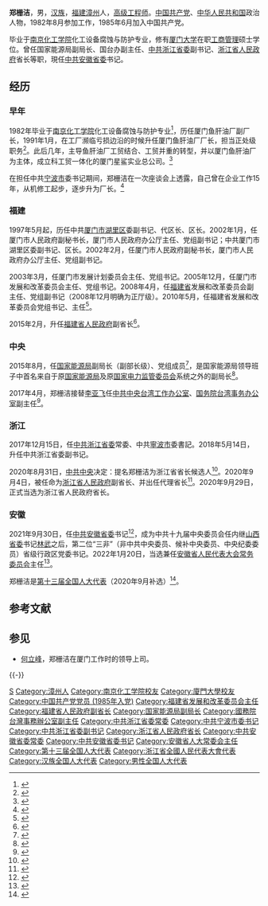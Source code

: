 {{Infobox_officeholder
| name = 郑栅洁
| honorific-suffix = 
| image name = 
| width = 
| office = {{CPC/logo}}[[中国共产党安徽省委员会|中国共产党安徽省委员会]]书记
| term_start = 2021年9月30日
| term_end = 
| general_secretary = [[习近平|习近平]]
| deputy = [[王清宪|王清宪]]（副书记兼省长）
| predecessor = [[李锦斌|李锦斌]]
| successor = 
| office1 = {{中华人民共和国国徽}}[[浙江省人民政府|浙江省人民政府]]省长
| term_start1 = 2020年9月4日
| term_end1 = 2021年9月30日
| predecessor1 = [[袁家军|袁家军]]
| successor1 = [[王浩_(1963年)|王浩]]
| 1blankname1 = [[中国共产党浙江省委员会|省委书记]]
| 1namedata1 = [[袁家军|袁家军]]
| sex = 男
| 民族 = 汉族
| different name = 
| date of birth = {{Birth date and age|1961|11|10}}
| place of birth = 
| date of death = 
| place of death = 
| native place = [[福建省|福建省]][[漳州市|漳州市]]
| party = {{CPC}}
| spouse = 
| relatives = 
| educate = *[[南京化工学院|南京化工学院]]化工设备腐蚀与防护专业毕业
*[[厦门大学|厦门大学]]在职工商管理硕士学位
| office2 = {{中华人民共和国国徽}}[[安徽省人民代表大会常务委员会|安徽省人民代表大会常务委员会]]主任
| predecessor2 = [[李锦斌|李锦斌]]
| term_start2 = 2022年1月20日
}}

'''郑栅洁'''{{BD|1961年|11月10日|catIdx=Z郑}}，男，[[汉族|汉族]]，[[福建省|福建]][[漳州市|漳州]]人，[[高级工程师|高级工程师]]。[[中国共产党|中国共产党]]、[[中华人民共和国|中华人民共和国]]政治人物，1982年8月参加工作，1985年6月加入中国共产党。

毕业于[[南京工业大学|南京化工学院]]化工设备腐蚀与防护专业，修有[[厦门大学|厦门大学]]在职[[工商管理|工商管理]]硕士学位。曾任国家能源局副局长、国台办副主任、[[中共浙江省委|中共浙江省委]]副书记、[[浙江省人民政府|浙江省人民政府]]省长等职，現任[[中共安徽省委|中共安徽省委]]书记。

== 经历 ==
=== 早年 ===
1982年毕业于[[南京工业大学|南京化工学院]]化工设备腐蚀与防护专业<ref>{{cite news |title=百年南工薪火传 四海之内群“星”耀 |url=http://njtech.cuepa.cn/show_more.php?tkey=&bkey=&doc_id=2270003 |accessdate=2020-09-04 |work=南京工业大学报 |date=2017-06-18}}</ref>，历任厦门鱼肝油厂副厂长，1991年1月，在工厂濒临亏损边沿的时候升任厦门鱼肝油厂厂长，担当正处级职务<ref>{{Cite news |url=https://www.thepaper.cn/newsDetail_forward_1299825 |title=两会报：福建人事大调整，三套班子新当选8名副职 |date=2015-02-01 |work=福建日报 |via=澎湃新闻 |accessdate=2020-09-04 |archive-date=2020-09-13 |archive-url=https://web.archive.org/web/20200913142858/https://www.thepaper.cn/newsDetail_forward_1299825 |dead-url=no }}</ref>。此后几年，主导鱼肝油厂工贸结合、工贸并重的转型，并以厦门鱼肝油厂为主体，成立科工贸一体化的厦门星鲨实业总公司。<ref>{{Cite web|title=1994年报刊精选|url=http://ccl.pku.edu.cn:8080/ccl_corpus/search?q=%E9%B1%BC%E8%82%9D%E6%B2%B9%E5%8E%82&start=0&num=50&index=FullIndex&outputFormat=HTML&encoding=UTF-8&maxLeftLength=30&maxRightLength=30&orderStyle=score&LastQuery=&dir=xiandai&scopestr=#|access-date=2022-05-19|author=北京大学中国语言学研究中心}}</ref>

在担任中共[[宁波市|宁波市]]委书记期间，郑栅洁在一次座谈会上透露，自己曾在企业工作15年，从机修工起步，逐步升为厂长。<ref>{{Cite news |url=http://zjnews.zjol.com.cn/zjnews/nbnews/201810/t20181017_8498043.shtml |title=五个特别！郑栅洁书记这样为宁波企业家画像 并加油鼓劲 |date=2018-10-17 |work=浙江在线 |accessdate=2020-09-04 |archive-date=2020-09-13 |archive-url=https://web.archive.org/web/20200913144248/http://zjnews.zjol.com.cn/zjnews/nbnews/201810/t20181017_8498043.shtml |dead-url=no }}</ref>

=== 福建 ===
1997年5月起，历任中共[[厦门市|厦门市]][[湖里区|湖里区]]委副书记、代区长、区长。2002年1月，任厦门市人民政府副秘书长，厦门市人民政府办公厅主任、党组副书记；中共厦门市湖里区委副书记、区长。2002年2月，任厦门市人民政府副秘书长，厦门市人民政府办公厅主任、党组副书记。

2003年3月，任厦门市发展计划委员会主任、党组书记。2005年12月，任厦门市发展和改革委员会主任、党组书记。2008年4月，任[[福建省|福建省]]发展和改革委员会副主任、党组副书记（2008年12月明确为正厅级）。2010年5月，任福建省发展和改革委员会党组书记、主任<ref>{{cite web|title=魏克良接替郑栅洁任福建省发改委党组书记 尤猛军接掌水利厅(简历)|url=http://district.ce.cn/newarea/sddy/201502/17/t20150217_4622194.shtml|publisher=中国经济网|date=2015-02-17|accessdate=2016-06-07|archive-date=2015-02-22|archive-url=https://web.archive.org/web/20150222015639/http://district.ce.cn/newarea/sddy/201502/17/t20150217_4622194.shtml|dead-url=no}}</ref>。

2015年2月，升任[[福建省人民政府|福建省人民政府]]副省长<ref>{{cite web|title=福建省公安厅长王惠敏、省发改委主任郑栅洁当选副省长|url=http://district.ce.cn/newarea/sddy/201502/02/t20150202_4488049.shtml|publisher=中国经济网|date=2015-02-02|accessdate=2016-06-07|archive-date=2016-05-26|archive-url=https://web.archive.org/web/20160526231528/http://district.ce.cn/newarea/sddy/201502/02/t20150202_4488049.shtml|dead-url=no}}</ref>。

=== 中央 ===
2015年8月，任[[国家能源局|国家能源局]]副局长（副部长级）、党组成员<ref>{{cite web|title=郑栅洁被免去福建副省长职务 已任国家能源局副局长|url=http://district.ce.cn/newarea/sddy/201509/25/t20150925_6585967.shtml|publisher=中国经济网|date=2015-09-25|accessdate=2016-06-07|archive-date=2015-10-16|archive-url=https://web.archive.org/web/20151016044255/http://district.ce.cn/newarea/sddy/201509/25/t20150925_6585967.shtml|dead-url=no}}</ref>，是国家能源局领导班子中首名来自于原[[国家能源局|国家能源局]]及原[[国家电力监管委员会|国家电力监管委员会]]系统之外的副局长<ref>{{cite web|title=54岁郑栅洁履新国家能源局副局长，刚当了半年福建副省长|url=http://www.thepaper.cn/newsDetail_forward_1365760|publisher=澎湃新闻|date=2015-08-19|accessdate=2016-06-07|archive-date=2017-10-11|archive-url=https://web.archive.org/web/20171011181654/http://www.thepaper.cn/newsDetail_forward_1365760|dead-url=no}}</ref>。

2017年4月，郑栅洁接替[[李亚飞|李亚飞]]任[[国务院台湾事务办公室|中共中央台湾工作办公室]]、[[国务院台湾事务办公室|国务院台湾事务办公室]]副主任<ref>{{cite web|title=郑栅洁任中央台办、国台办副主任 李亚飞不再担任|url=http://district.ce.cn/newarea/sddy/201705/04/t20170504_22524968.shtml|publisher=中国经济网|date=2017-05-04|accessdate=2017-05-04|archive-date=2017-05-17|archive-url=https://web.archive.org/web/20170517215819/http://district.ce.cn/newarea/sddy/201705/04/t20170504_22524968.shtml|dead-url=no}}</ref>。

=== 浙江 ===
2017年12月15日，任[[中国共产党浙江省委员会|中共浙江省委]]常委、中共[[寧波市|寧波市]]委書記。2018年5月14日，升任中共浙江省委副书记。

2020年8月31日，[[中共中央|中共中央]]决定：提名郑栅洁为浙江省省长候选人<ref>{{cite web |title=省委召开领导干部会议宣布中央决定 |url=http://zjnews.zjol.com.cn/gaoceng_developments/202009/t20200901_12263778.shtml |website=浙江新闻 |accessdate=2020-09-01 |date=2020-09-01 |archive-date=2020-09-13 |archive-url=https://web.archive.org/web/20200913154847/http://zjnews.zjol.com.cn/gaoceng_developments/202009/t20200901_12263778.shtml |dead-url=no }}</ref>。2020年9月4日，被任命为[[浙江省人民政府|浙江省人民政府]]副省长、并出任代理省长<ref>{{cite web |title=郑栅洁任浙江代省长 |url=https://tech.sina.com.cn/roll/2020-09-04/doc-iivhuipp2524695.shtml |website=新浪 |accessdate=2020-09-04 |date=2020-09-04 |archive-date=2020-09-13 |archive-url=https://web.archive.org/web/20200913155214/https://tech.sina.com.cn/roll/2020-09-04/doc-iivhuipp2524695.shtml |dead-url=no }}</ref>。2020年9月29日，正式当选为浙江省人民政府省长。

=== 安徽 ===
2021年9月30日，任[[中国共产党安徽省委员会|中共安徽省委]]书记<ref>{{cite web |title=安徽省委主要负责同志职务调整 郑栅洁任安徽省委书记 |url=http://www.news.cn/politics/2021-09/30/c_1127920013.htm |website=新华网 |accessdate=2021-09-30 |date=2021-09-30 }}</ref>，成为中共十九届中央委员会任内继[[中国共产党山西省委员会|山西省委]]书记[[林武_(1962年)|林武]]之后，第二位“三非”（非中共中央委员、候补中央委员、中央纪委委员）省级行政区党委书记。2022年1月20日，当选兼任[[安徽省人民代表大会常务委员会|安徽省人民代表大会常务委员会]]主任<ref>{{cite web |title=郑栅洁当选安徽省人大常委会主任 |url=http://www.news.cn/politics/2022-01/20/c_1128283611.htm |website=新华网 |accessdate=2022-01-21}}</ref>。

郑栅洁是[[第十三届全国人民代表大会代表名单|第十三届全国人大代表]]（2020年9月补选）<ref>{{cite web |title=郑栅洁补选为全国人大代表 |url=https://china.huanqiu.com/article/400jLwydqpk |website=环球网 |accessdate=2021-06-21 |date=2020-09-24}}</ref>。

== 参考文献 ==
{{Reflist}}

== 参见 ==
* [[何立峰|何立峰]]，郑栅洁在厦门工作时的领导上司。

{{-}}
{{start box}}
{{s-ppo|cpc}}
{{s-before|[[李錦斌|李錦斌]]}}
{{s-title|[[中国共产党安徽省委员会|中国共产党安徽省委员会]]书记|2021年9月－}}
{{s-inc}}
{{s-before|[[唐一军|唐一军]]|rows=2}}
{{s-title|[[中国共产党浙江省委员会|中国共产党浙江省委员会]]专职副书记|2018年5月－2020年9月}}
{{s-after|[[黄建发|黄建发]]}}
{{s-title|[[中国共产党宁波市委员会|中国共产党宁波市委员会]]书记|2017年12月－2020年9月}}
{{s-after|[[彭佳学|彭佳学]]}}
{{s-par|prc-lpc}}
{{s-before|[[李錦斌|李錦斌]]}}
{{s-title|[[安徽省人民代表大會常務委員會|安徽省人民代表大會常務委員會]]主任|2022年1月－}}
{{s-inc}}
{{s-gov|prc}}
{{s-before|[[袁家军|袁家军]]}}
{{s-title|[[浙江省人民政府|浙江省人民政府]]省长|2020年9月－2021年9月}}
{{s-after|[[王浩_(1963年)|王浩]]}}
{{s-before|[[张志南|张志南]]}}
{{s-title|[[福建省发展和改革委员会|福建省发展和改革委员会]]主任|2010年5月－2015年3月}}
{{s-after|[[魏克良|魏克良]]}}
{{end box}}


{{中华人民共和国省级行政区党务主官}}
{{安徽省领导人}}
{{浙江行政长官}}
{{中华人民共和国浙江省正职领导人|nocat}}
{{中华人民共和国宁波市正职领导人}}
{{Authority control}}
{{DEFAULTSORT:Zheng郑}}
[[Category:郑姓|S]]
[[Category:漳州人|Category:漳州人]]
[[Category:南京化工学院校友|Category:南京化工学院校友]]
[[Category:廈門大學校友|Category:廈門大學校友]]
[[Category:中国共产党党员_(1985年入党)|Category:中国共产党党员 (1985年入党)]]
[[Category:福建省发展和改革委员会主任|Category:福建省发展和改革委员会主任]]
[[Category:福建省人民政府副省长|Category:福建省人民政府副省长]]
[[Category:国家能源局副局长|Category:国家能源局副局长]]
[[Category:國務院台灣事務辦公室副主任|Category:國務院台灣事務辦公室副主任]]
[[Category:中共浙江省委常委|Category:中共浙江省委常委]]
[[Category:中共宁波市委书记|Category:中共宁波市委书记]]
[[Category:中共浙江省委副书记|Category:中共浙江省委副书记]]
[[Category:浙江省人民政府省长|Category:浙江省人民政府省长]]
[[Category:中共安徽省委常委|Category:中共安徽省委常委]]
[[Category:中共安徽省委书记|Category:中共安徽省委书记]]
[[Category:安徽省人大常委会主任|Category:安徽省人大常委会主任]]
[[Category:第十三届全国人大代表|Category:第十三届全国人大代表]]
[[Category:浙江省全國人民代表大會代表|Category:浙江省全國人民代表大會代表]]
[[Category:汉族全国人大代表|Category:汉族全国人大代表]]
[[Category:男性全国人大代表|Category:男性全国人大代表]]